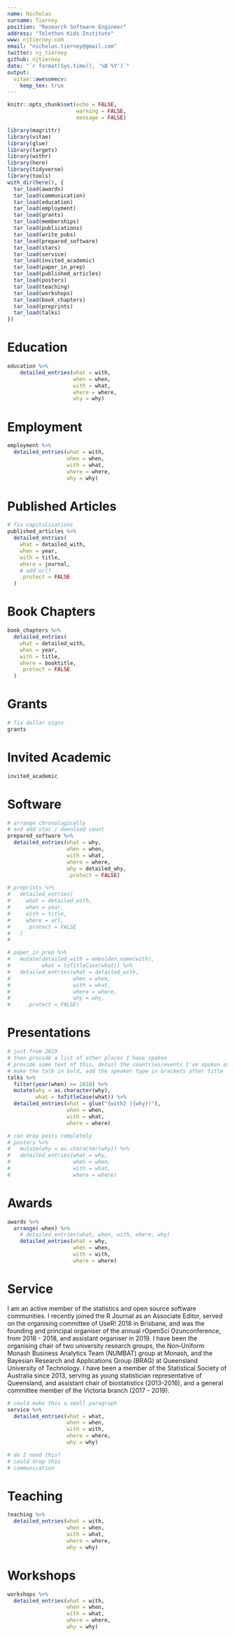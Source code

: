 ```yaml
---
name: Nicholas
surname: Tierney
position: "Research Software Engineer"
address: "Telethon Kids Institute"
www: njtierney.com
email: "nicholas.tierney@gmail.com"
twitter: nj_tierney
github: njtierney
date: "`r format(Sys.time(), '%B %Y')`"
output: 
  vitae::awesomecv:
    keep_tex: true
---
```


```r
knitr::opts_chunk$set(echo = FALSE,
                      warning = FALSE,
                      message = FALSE)
```

```r
library(magrittr)
library(vitae)
library(glue)
library(targets)
library(withr)
library(here)
library(tidyverse)
library(tools)
with_dir(here(), {
  tar_load(awards)
  tar_load(communication)
  tar_load(education)
  tar_load(employment)
  tar_load(grants)
  tar_load(memberships)
  tar_load(publications)
  tar_load(write_pubs)
  tar_load(prepared_software)
  tar_load(stars)
  tar_load(service)
  tar_load(invited_academic)
  tar_load(paper_in_prep)
  tar_load(published_articles)
  tar_load(posters)
  tar_load(teaching)
  tar_load(workshops)
  tar_load(book_chapters)
  tar_load(preprints)
  tar_load(talks)
})
```


# Education

```r
education %>% 
    detailed_entries(what = with, 
                     when = when, 
                     with = what, 
                     where = where, 
                     why = why)
```

# Employment

```r
employment %>% 
  detailed_entries(what = with,
                   when = when,
                   with = what,
                   where = where,
                   why = why)
```

# Published Articles

```r
# fix capitalisations 
published_articles %>%
  detailed_entries(
    what = detailed_with,
    when = year, 
    with = title, 
    where = journal,
    # add url?
    .protect = FALSE
  )
```


# Book Chapters

```r
book_chapters %>% 
  detailed_entries(
    what = detailed_with,
    when = year, 
    with = title, 
    where = booktitle,
    .protect = FALSE
  ) 
```

# Grants

```r
# fix dollar signs
grants
```

# Invited Academic

```r
invited_academic
```

# Software

```r
# arrange chronologically
# and add star / download count
prepared_software %>% 
  detailed_entries(what = why,
                   when = when,
                   with = what,
                   where = where,
                   why = detailed_why,
                   .protect = FALSE)
```

<!-- # Preprints -->

```r
# preprints %>% 
#   detailed_entries(
#     what = detailed_with,
#     when = year, 
#     with = title, 
#     where = url,
#     .protect = FALSE
#   ) 
#   
```


<!-- # Papers in Preparation -->

```r
# paper_in_prep %>% 
#   mutate(detailed_with = embolden_name(with),
#          what = toTitleCase(what)) %>% 
#   detailed_entries(what = detailed_with,
#                    when = when, 
#                    with = what, 
#                    where = where, 
#                    why = why,
#     .protect = FALSE)
```

# Presentations

```r
# just from 2019
# then provide a list of other places I have spoken
# provide some text of this, detail the countries/events I've spoken at.
# make the talk in bold, add the speaker type in brackets after title
talks %>% 
  filter(year(when) >= 2018) %>% 
  mutate(why = as.character(why),
         what = toTitleCase(what)) %>% 
  detailed_entries(what = glue("{with} ({why})"), 
                   when = when, 
                   with = what, 
                   where = where)
```

<!-- Prior to 2019, I have delivered a keynote presentation in Seoul, South Korea, and invited seminars and talks in Australia, USA, Switzerland, France, Belgium, and England. -->

<!-- # Posters -->

```r
# can drop posts completely
# posters %>% 
#   mutate(why = as.character(why)) %>% 
#   detailed_entries(what = why, 
#                    when = when, 
#                    with = what, 
#                    where = where) 
```

# Awards

```r
awards %>% 
  arrange(-when) %>% 
    # detailed_entries(what, when, with, where, why)
    detailed_entries(what = why,
                     when = when, 
                     with = with, 
                     where = where)

```

# Service

I am an active member of the statistics and open source software communities. I  recently joined the R Journal as an Associate Editor, served on the organising committee of UseR! 2018 in Brisbane, and was the founding and principal organiser of the annual rOpenSci Ozunconference, from 2016 - 2018, and assistant organiser in 2019. I have been the organising chair of two university research groups, the Non‐Uniform Monash Business Analytics Team (NUMBAT) group at Monash, and the Bayesian Research and Applications Group (BRAG) at Queensland University of Technology. I have been a member of the Statistical Society of Australia since 2013, serving as young statistician representative of Queensland, and assistant chair of biostatistics (2013-2016), and a general committee member of the Victoria branch (2017 - 2019).

```r
# could make this a small paragraph
service %>% 
  detailed_entries(what = what, 
                   when = when, 
                   with = with, 
                   where = where, 
                   why = why)
```


<!-- # Communication -->

```r
# do I need this?
# could drop this
# communication
```

# Teaching

```r
teaching %>% 
  detailed_entries(what = with, 
                   when = when, 
                   with = what, 
                   where = where, 
                   why = why)
```

# Workshops

```r
workshops %>% 
  detailed_entries(what = with, 
                   when = when, 
                   with = what, 
                   where = where, 
                   why = why)
```
